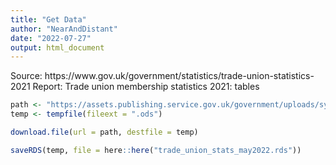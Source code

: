 ```yaml
---
title: "Get Data"
author: "NearAndDistant"
date: "2022-07-27"
output: html_document
---
```


Source: https://www.gov.uk/government/statistics/trade-union-statistics-2021
Report: Trade union membership statistics 2021: tables

```r

path <- "https://assets.publishing.service.gov.uk/government/uploads/system/uploads/attachment_data/file/1078005/Trade_Union_Membership_Statistics_Tables_May_2022.ods"
temp <- tempfile(fileext = ".ods")

download.file(url = path, destfile = temp)

saveRDS(temp, file = here::here("trade_union_stats_may2022.rds"))

```

